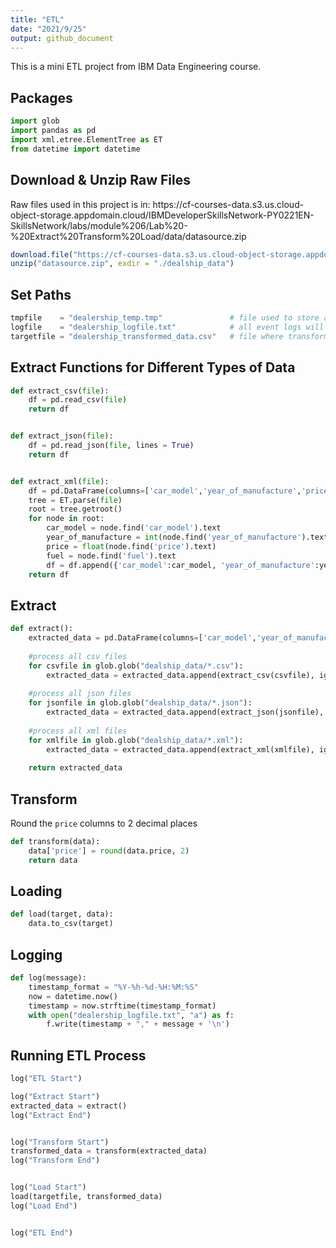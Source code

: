 ```yaml
---
title: "ETL"
date: "2021/9/25"
output: github_document
---
```


This is a mini ETL project from IBM Data Engineering course.

## Packages

```python
import glob
import pandas as pd
import xml.etree.ElementTree as ET
from datetime import datetime
```

## Download & Unzip Raw Files

Raw files used in this project is in:  https://cf-courses-data.s3.us.cloud-object-storage.appdomain.cloud/IBMDeveloperSkillsNetwork-PY0221EN-SkillsNetwork/labs/module%206/Lab%20-%20Extract%20Transform%20Load/data/datasource.zip

```r
download.file("https://cf-courses-data.s3.us.cloud-object-storage.appdomain.cloud/IBMDeveloperSkillsNetwork-PY0221EN-SkillsNetwork/labs/module%206/Lab%20-%20Extract%20Transform%20Load/data/datasource.zip", "./datasource.zip")
unzip("datasource.zip", exdir = "./dealship_data")
```

## Set Paths
```python
tmpfile    = "dealership_temp.tmp"               # file used to store all extracted data
logfile    = "dealership_logfile.txt"            # all event logs will be stored in this file
targetfile = "dealership_transformed_data.csv"   # file where transformed data is stored
```


## Extract Functions for Different Types of Data

```python

def extract_csv(file):
    df = pd.read_csv(file)
    return df


def extract_json(file):
    df = pd.read_json(file, lines = True)
    return df


def extract_xml(file):
    df = pd.DataFrame(columns=['car_model','year_of_manufacture','price', 'fuel'])
    tree = ET.parse(file)
    root = tree.getroot()
    for node in root:
        car_model = node.find('car_model').text
        year_of_manufacture = int(node.find('year_of_manufacture').text)
        price = float(node.find('price').text)
        fuel = node.find('fuel').text
        df = df.append({'car_model':car_model, 'year_of_manufacture':year_of_manufacture, 'price': price, 'fuel': fuel}, ignore_index = True)
    return df

```


## Extract

```python
def extract():
    extracted_data = pd.DataFrame(columns=['car_model','year_of_manufacture','price', 'fuel']) 
    
    #process all csv files
    for csvfile in glob.glob("dealship_data/*.csv"):
        extracted_data = extracted_data.append(extract_csv(csvfile), ignore_index=True)
        
    #process all json files
    for jsonfile in glob.glob("dealship_data/*.json"):
        extracted_data = extracted_data.append(extract_json(jsonfile), ignore_index=True)
    
    #process all xml files
    for xmlfile in glob.glob("dealship_data/*.xml"):
        extracted_data = extracted_data.append(extract_xml(xmlfile), ignore_index=True)
        
    return extracted_data
```


## Transform

Round the `price` columns to 2 decimal places

```python
def transform(data):
    data['price'] = round(data.price, 2)
    return data
```

## Loading

```python
def load(target, data):
    data.to_csv(target)
```


## Logging
```python
def log(message):
    timestamp_format = "%Y-%h-%d-%H:%M:%S"
    now = datetime.now()
    timestamp = now.strftime(timestamp_format)
    with open("dealership_logfile.txt", "a") as f:
        f.write(timestamp + "," + message + '\n')
```

## Running ETL Process

```python

log("ETL Start")

log("Extract Start")
extracted_data = extract()
log("Extract End")


log("Transform Start")
transformed_data = transform(extracted_data)
log("Transform End")


log("Load Start")
load(targetfile, transformed_data)
log("Load End")


log("ETL End")
```

